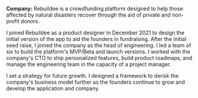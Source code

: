 **Company:** Rebuildee is a crowdfunding platform designed to help those affected by natural disasters recover through the aid of private and non-profit donors.

I joined Rebuildee as a product designer in December 2021 to design the initial version of the app to aid the founders in fundraising. After the initial seed raise, I joined the company as the head of engineering. I led a team of six to build the platform's MVP/Beta and launch versions. I worked with the company's CTO to ship personalized features, build product roadmaps, and manage the engineering team in the capacity of a project manager.

I set a strategy for future growth. I designed a framework to derisk the company's business model further as the founders continue to grow and develop the application and company.

